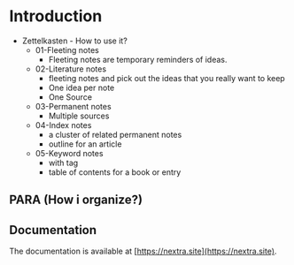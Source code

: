 # Introduction

- Zettelkasten - How to use it?
  - 01-Fleeting notes
    - Fleeting notes are temporary reminders of ideas.
  - 02-Literature notes
    - fleeting notes and pick out the ideas that you really want to keep
    - One idea per note
    - One Source
  - 03-Permanent notes
    - Multiple sources
  - 04-Index notes
    - a cluster of related permanent notes
    - outline for an article
  - 05-Keyword notes
    - with tag
    - table of contents for a book or entry

## PARA (How i organize?)

## Documentation

The documentation is available at [https://nextra.site](https://nextra.site).
